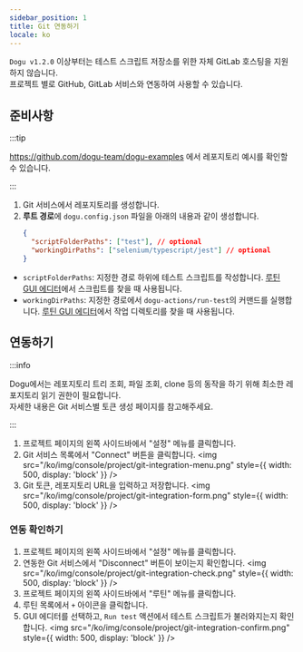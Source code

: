 ```yaml
---
sidebar_position: 1
title: Git 연동하기
locale: ko
---
```


`Dogu v1.2.0` 이상부터는 테스트 스크립트 저장소를 위한 자체 GitLab 호스팅을 지원하지 않습니다.  
프로젝트 별로 GitHub, GitLab 서비스와 연동하여 사용할 수 있습니다.

## 준비사항

:::tip

https://github.com/dogu-team/dogu-examples 에서 레포지토리 예시를 확인할 수 있습니다.

:::

1. Git 서비스에서 레포지토리를 생성합니다.
2. **루트 경로**에 `dogu.config.json` 파일을 아래의 내용과 같이 생성합니다.
   ```json
   {
     "scriptFolderPaths": ["test"], // optional
     "workingDirPaths": ["selenium/typescript/jest"] // optional
   }
   ```

- `scriptFolderPaths`: 지정한 경로 하위에 테스트 스크립트를 작성합니다. [루틴 GUI 에디터](/routine/routines/editor)에서 스크립트를 찾을 때 사용됩니다.
- `workingDirPaths`: 지정한 경로에서 `dogu-actions/run-test`의 커맨드를 실행합니다. [루틴 GUI 에디터](/routine/routines/editor)에서 작업 디렉토리를 찾을 때 사용됩니다.

## 연동하기

:::info

Dogu에서는 레포지토리 트리 조회, 파일 조회, clone 등의 동작을 하기 위해 최소한 레포지토리 읽기 권한이 필요합니다.  
자세한 내용은 Git 서비스별 토큰 생성 페이지를 참고해주세요.

:::

1. 프로젝트 페이지의 왼쪽 사이드바에서 "설정" 메뉴를 클릭합니다.
2. Git 서비스 목록에서 "Connect" 버튼을 클릭합니다.
   <img
     src="/ko/img/console/project/git-integration-menu.png"
     style={{ width: 500, display: 'block' }}
   />
3. Git 토큰, 레포지토리 URL을 입력하고 저장합니다.
   <img
     src="/ko/img/console/project/git-integration-form.png"
     style={{ width: 500, display: 'block' }}
   />

### 연동 확인하기

1. 프로젝트 페이지의 왼쪽 사이드바에서 "설정" 메뉴를 클릭합니다.
2. 연동한 Git 서비스에서 "Disconnect" 버튼이 보이는지 확인합니다.
   <img
     src="/ko/img/console/project/git-integration-check.png"
     style={{ width: 500, display: 'block' }}
   />
3. 프로젝트 페이지의 왼쪽 사이드바에서 "루틴" 메뉴를 클릭합니다.
4. 루틴 목록에서 `+` 아이콘을 클릭합니다.
5. GUI 에디터를 선택하고, `Run test` 액션에서 테스트 스크립트가 불러와지는지 확인합니다.
   <img
     src="/ko/img/console/project/git-integration-confirm.png"
     style={{ width: 500, display: 'block' }}
   />

